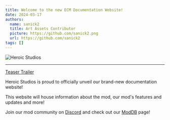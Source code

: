 ```yaml
---
title: Welcome to the new ECM Documentation Website!
date: 2024-03-17
authors:
  name: sanick2
  title: Art Assets Contributor
  picture: https://github.com/sanick2.png
  url: https://github.com/sanick2
tags: []
---
```



![Heroic Studios](/src/assets/heroic-studios-logo.png)
<hr/>

[Teaser Trailer](https://youtu.be/uicjNmHc53c)

Heroic Studios is proud to officially unveil our brand-new documentation website!

This website will house information about the mod, our mod's features and updates and more!

Join our mod community on [Discord](https://discord.com/invite/NVmBEfn) and check out our [ModDB](https://www.moddb.com/mods/elites-conflict-mod) page!